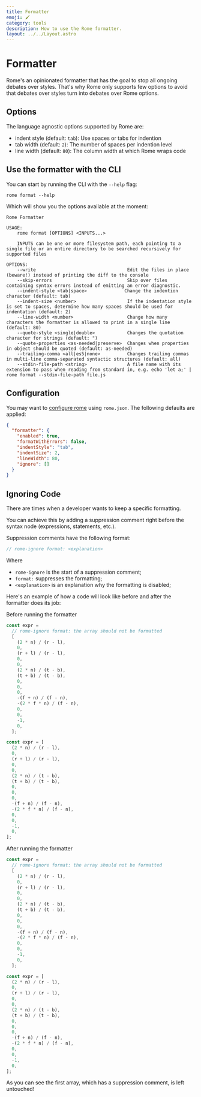 ```yaml
---
title: Formatter
emoji: 🖌️
category: tools
description: How to use the Rome formatter.
layout: ../../Layout.astro
---
```


# Formatter

Rome's an opinionated formatter that has the goal to stop all ongoing debates over styles. That's why Rome only supports
few options to avoid that debates over styles turn into debates over Rome options.

## Options

The language agnostic options supported by Rome are:

- indent style (default: `tab`): Use spaces or tabs for indention
- tab width (default: `2`): The number of spaces per indention level
- line width (default: `80`): The column width at which Rome wraps code

## Use the formatter with the CLI

You can start by running the CLI with the `--help` flag:

```shell
rome format --help
```

Which will show you the options available at the moment:

```shell
Rome Formatter

USAGE:
    rome format [OPTIONS] <INPUTS...>

    INPUTS can be one or more filesystem path, each pointing to a single file or an entire directory to be searched recursively for supported files

OPTIONS:
    --write                                  Edit the files in place (beware!) instead of printing the diff to the console
    --skip-errors                            Skip over files containing syntax errors instead of emitting an error diagnostic.
    --indent-style <tab|space>              Change the indention character (default: tab)
    --indent-size <number>                   If the indentation style is set to spaces, determine how many spaces should be used for indentation (default: 2)
    --line-width <number>                    Change how many characters the formatter is allowed to print in a single line (default: 80)
    --quote-style <single|double>            Changes the quotation character for strings (default: ")
    --quote-properties <as-needed|preserve>  Changes when properties in object should be quoted (default: as-needed)
    --trailing-comma <all|es5|none>          Changes trailing commas in multi-line comma-separated syntactic structures (default: all)
    --stdin-file-path <string>               A file name with its extension to pass when reading from standard in, e.g. echo 'let a;' | rome format --stdin-file-path file.js
```

## Configuration

You may want to [configure rome](/configuration/#formatter) using `rome.json`. The following defaults are applied:

```json
{
  "formatter": {
    "enabled": true,
    "formatWithErrors": false,
    "indentStyle": "tab",
    "indentSize": 2,
    "lineWidth": 80,
    "ignore": []
  }
}
```

## Ignoring Code

There are times when a developer wants to keep a specific formatting.

You can achieve this by adding a suppression comment right before the syntax node (expressions, statements, etc.).

Suppression comments have the following format:

```js
// rome-ignore format: <explanation>
```

Where

- `rome-ignore` is the start of a suppression comment;
- `format:` suppresses the formatting;
- `<explanation>` is an explanation why the formatting is disabled;

Here's an example of how a code will look like before and after the formatter does its job:

Before running the formatter

```js
const expr =
  // rome-ignore format: the array should not be formatted
  [
    (2 * n) / (r - l),
    0,
    (r + l) / (r - l),
    0,
    0,
    (2 * n) / (t - b),
    (t + b) / (t - b),
    0,
    0,
    0,
    -(f + n) / (f - n),
    -(2 * f * n) / (f - n),
    0,
    0,
    -1,
    0,
  ];

const expr = [
  (2 * n) / (r - l),
  0,
  (r + l) / (r - l),
  0,
  0,
  (2 * n) / (t - b),
  (t + b) / (t - b),
  0,
  0,
  0,
  -(f + n) / (f - n),
  -(2 * f * n) / (f - n),
  0,
  0,
  -1,
  0,
];
```

After running the formatter

```js
const expr =
  // rome-ignore format: the array should not be formatted
  [
    (2 * n) / (r - l),
    0,
    (r + l) / (r - l),
    0,
    0,
    (2 * n) / (t - b),
    (t + b) / (t - b),
    0,
    0,
    0,
    -(f + n) / (f - n),
    -(2 * f * n) / (f - n),
    0,
    0,
    -1,
    0,
  ];

const expr = [
  (2 * n) / (r - l),
  0,
  (r + l) / (r - l),
  0,
  0,
  (2 * n) / (t - b),
  (t + b) / (t - b),
  0,
  0,
  0,
  -(f + n) / (f - n),
  -(2 * f * n) / (f - n),
  0,
  0,
  -1,
  0,
];
```

As you can see the first array, which has a suppression comment, is left untouched!
